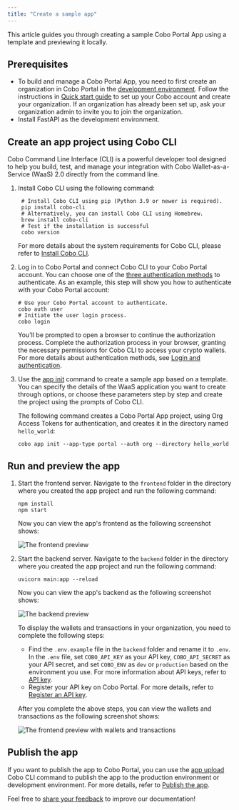 ```yaml
---
title: "Create a sample app"
---
```


This article guides you through creating a sample Cobo Portal App using a template and previewing it locally.

## Prerequisites

- To build and manage a Cobo Portal App, you need to first create an organization in Cobo Portal in the [development environment](https://portal.dev.cobo.com/). Follow the instructions in [Quick start guide](https://manuals.cobo.com/en/portal/quick-start-guide) to set up your Cobo account and create your organization. If an organization has already been set up, ask your organization admin to invite you to join the organization.
- Install FastAPI as the development environment.

## Create an app project using Cobo CLI

Cobo Command Line Interface (CLI) is a powerful developer tool designed to help you build, test, and manage your integration with Cobo Wallet-as-a-Service (WaaS) 2.0 directly from the command line.

1. Install Cobo CLI using the following command:

   ```shell
    # Install Cobo CLI using pip (Python 3.9 or newer is required).
    pip install cobo-cli
    # Alternatively, you can install Cobo CLI using Homebrew.
    brew install cobo-cli
    # Test if the installation is successful
    cobo version
   ```

   For more details about the system requirements for Cobo CLI, please refer to [Install Cobo CLI](/v2/developer-tools/cobo-cli/quick-start-guide#system-requirements).

2. Log in to Cobo Portal and connect Cobo CLI to your Cobo Portal account. You can choose one of the [three authentication methods](/v2/developer-tools/cobo-cli/login-and-authentication) to authenticate. As an example, this step will show you how to authenticate with your Cobo Portal account:

   ```shell
   # Use your Cobo Portal account to authenticate.
   cobo auth user
   # Initiate the user login process.
   cobo login
   ```

   You'll be prompted to open a browser to continue the authorization process. Complete the authorization process in your browser, granting the necessary permissions for Cobo CLI to access your crypto wallets. For more details about authentication methods, see [Login and authentication](/v2/developer-tools/cobo-cli/login-and-authentication).

3. Use the [app init](/v2/developer-tools/cobo-cli/app-init) command to create a sample app based on a template. You can specify the details of the WaaS application you want to create through options, or choose these parameters step by step and create the project using the prompts of Cobo CLI. 

   The following command creates a Cobo Portal App project, using Org Access Tokens for authentication, and creates it in the directory named `hello_world`:

   ```shell
   cobo app init --app-type portal --auth org --directory hello_world
   ```

## Run and preview the app

1. Start the frontend server. 
   Navigate to the `frontend` folder in the directory where you created the app project and run the following command:

   ```shell
   npm install
   npm start
   ```

   Now you can view the app's frontend as the following screenshot shows:

   <img src="/v2/images/apps/frontend.png" className="screenshot_full_screen" alt="The frontend preview" />

2. Start the backend server.
   Navigate to the `backend` folder in the directory where you created the app project and run the following command:

   ```shell
   uvicorn main:app --reload
   ```

   Now you can view the app's backend as the following screenshot shows:

   <img src="/v2/images/apps/backend.png" className="screenshot_full_screen" alt="The backend preview" />

   To display the wallets and transactions in your organization, you need to complete the following steps:

   - Find the `.env.example` file in the `backend` folder and rename it to `.env`. In the `.env` file, set `COBO_API_KEY` as your API key, `COBO_API_SECRET` as your API secret, and set `COBO_ENV` as `dev` or `production` based on the environment you use. For more information about API keys, refer to [API key](/v2/guides/overview/cobo-auth#api-key).
   - Register your API key on Cobo Portal. For more details, refer to [Register an API key](https://manuals.cobo.com/en/portal/developer-console/create-api-key).

   After you complete the above steps, you can view the wallets and transactions as the following screenshot shows:

   <img src="/v2/images/apps/frontend_info.png" className="screenshot_full_screen" alt="The frontend preview with wallets and transactions" />

## Publish the app

If you want to publish the app to Cobo Portal, you can use the [app upload](/v2/developer-tools/cobo-cli/app-upload) Cobo CLI command to publish the app to the production environment or development environment. For more details, refer to [Publish the app](/v2/apps/build-app#publish-the-app).

<Tip>Feel free to [share your feedback](https://forms.zohopublic.com/cobo/form/DocumentFeedbackForm/formperma/QvLOhxJv1_JMsJ-1dleZ8Itb_7rzN-LtgvsDdxosoVI) to improve our documentation!</Tip>